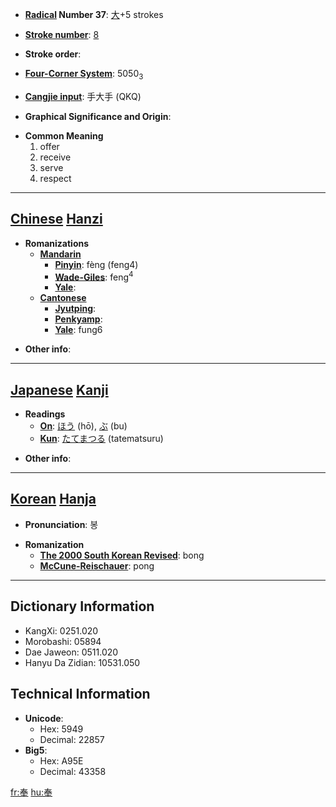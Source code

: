 * '''[[Wiktionary:Chinese radical index| Radical]] Number 37''': [[Wiktionary:Chinese radical index 大|大]]+5 strokes

* '''[[Wiktionary:Chinese total strokes index|Stroke number]]''': [[Wiktionary:Chinese total strokes index 8|8]]

* '''Stroke order''': 

* '''[[Wiktionary:Chinese four corner index|Four-Corner System]]''': 5050<sub>3</sub>

* '''[[Wiktionary:Chinese Cangjie index|Cangjie input]]''': 手大手 (QKQ)

* '''Graphical Significance and Origin''': 

* '''Common Meaning'''
*#offer
*# receive
*# serve
*# respect


----

== [[Chinese]] [[Hanzi]] ==

* '''Romanizations'''
** '''[[Mandarin]]'''
*** '''[[Pinyin]]''': fèng (feng4)
*** '''[[Wade-Giles]]''': feng<sup>4</sup>
*** '''[[Yale]]''': 
** '''[[Cantonese]]'''
*** '''[[Jyutping]]''':
*** '''[[Penkyamp]]''': 
*** '''[[Yale]]''': fung6

* '''Other info''': 

----

== [[Japanese]] [[Kanji]] ==

* '''Readings'''
** '''[[On]]''': [[ほう]] (hō), [[ぶ]] (bu)
** '''[[Kun]]''': [[たてまつる]] (tatematsuru)

* '''Other info''':  

----

== [[Korean]] [[Hanja]] ==

* '''Pronunciation''': 봉

* '''Romanization'''
** '''[[The 2000 South Korean Revised Romanization|The 2000 South Korean Revised]]''': bong
** '''[[McCune-Reischauer]]''': pong

----

== Dictionary Information ==

* KangXi: 0251.020
* Morobashi: 05894
* Dae Jaweon: 0511.020
* Hanyu Da Zidian: 10531.050

== Technical Information ==

* '''Unicode''':
** Hex: 5949
** Decimal: 22857
* '''Big5''':
** Hex: A95E
** Decimal: 43358

[[fr:奉]]
[[hu:奉]]